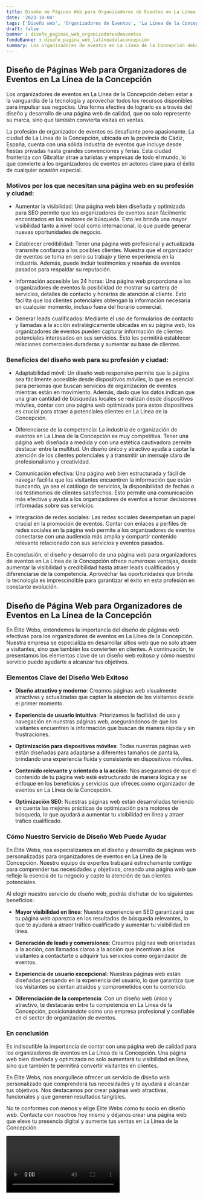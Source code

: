 ```yaml
---
title: Diseño de Páginas Web para Organizadores de Eventos en La Línea de la Concepción
date: '2023-10-04'
tags: ['Diseño web', 'Organizadores de Eventos', 'La Línea de la Concepción']
draft: false
banner : diseño_paginas_web_organizadoresdeeventos
fondoBanner : diseño_pagina_web_lalíneadelaconcepción
summary: Los organizadores de eventos en La Línea de la Concepción deben estar a la vanguardia de la tecnología y aprovechar todos los recursos disponibles para impulsar sus negocios. Una forma efectiva de lograrlo es a través del diseño y desarrollo de una página web de calidad, que no solo represente su marca, sino que también convierta visitas en ventas.
---
```


## Diseño de Páginas Web para Organizadores de Eventos en La Línea de la Concepción

Los organizadores de eventos en La Línea de la Concepción deben estar a la vanguardia de la tecnología y aprovechar todos los recursos disponibles para impulsar sus negocios. Una forma efectiva de lograrlo es a través del diseño y desarrollo de una página web de calidad, que no solo represente su marca, sino que también convierta visitas en ventas.

La profesión de organizador de eventos es desafiante pero apasionante. La ciudad de La Línea de la Concepción, ubicada en la provincia de Cádiz, España, cuenta con una sólida industria de eventos que incluye desde fiestas privadas hasta grandes convenciones y ferias. Esta ciudad fronteriza con Gibraltar atrae a turistas y empresas de todo el mundo, lo que convierte a los organizadores de eventos en actores clave para el éxito de cualquier ocasión especial.

### Motivos por los que necesitan una página web en su profesión y ciudad:

- Aumentar la visibilidad: Una página web bien diseñada y optimizada para SEO permite que los organizadores de eventos sean fácilmente encontrados en los motores de búsqueda. Esto les brinda una mayor visibilidad tanto a nivel local como internacional, lo que puede generar nuevas oportunidades de negocio.

- Establecer credibilidad: Tener una página web profesional y actualizada transmite confianza a los posibles clientes. Muestra que el organizador de eventos se toma en serio su trabajo y tiene experiencia en la industria. Además, puede incluir testimonios y reseñas de eventos pasados para respaldar su reputación.

- Información accesible las 24 horas: Una página web proporciona a los organizadores de eventos la posibilidad de mostrar su cartera de servicios, detalles de contacto y horarios de atención al cliente. Esto facilita que los clientes potenciales obtengan la información necesaria en cualquier momento, incluso fuera del horario comercial.

- Generar leads cualificados: Mediante el uso de formularios de contacto y llamadas a la acción estratégicamente ubicadas en su página web, los organizadores de eventos pueden capturar información de clientes potenciales interesados en sus servicios. Esto les permitirá establecer relaciones comerciales duraderas y aumentar su base de clientes.

### Beneficios del diseño web para su profesión y ciudad:

- Adaptabilidad móvil: Un diseño web responsivo permite que la página sea fácilmente accesible desde dispositivos móviles, lo que es esencial para personas que buscan servicios de organización de eventos mientras están en movimiento. Además, dado que los datos indican que una gran cantidad de búsquedas locales se realizan desde dispositivos móviles, contar con una página web optimizada para estos dispositivos es crucial para atraer a potenciales clientes en La Línea de la Concepción.

- Diferenciarse de la competencia: La industria de organización de eventos en La Línea de la Concepción es muy competitiva. Tener una página web diseñada a medida y con una estética cautivadora permite destacar entre la multitud. Un diseño único y atractivo ayuda a captar la atención de los clientes potenciales y a transmitir un mensaje claro de profesionalismo y creatividad.

- Comunicación efectiva: Una página web bien estructurada y fácil de navegar facilita que los visitantes encuentren la información que están buscando, ya sea el catálogo de servicios, la disponibilidad de fechas o los testimonios de clientes satisfechos. Esto permite una comunicación más efectiva y ayuda a los organizadores de eventos a tomar decisiones informadas sobre sus servicios.

- Integración de redes sociales: Las redes sociales desempeñan un papel crucial en la promoción de eventos. Contar con enlaces a perfiles de redes sociales en la página web permite a los organizadores de eventos conectarse con una audiencia más amplia y compartir contenido relevante relacionado con sus servicios y eventos pasados.

En conclusión, el diseño y desarrollo de una página web para organizadores de eventos en La Línea de la Concepción ofrece numerosas ventajas, desde aumentar la visibilidad y credibilidad hasta atraer leads cualificados y diferenciarse de la competencia. Aprovechar las oportunidades que brinda la tecnología es imprescindible para garantizar el éxito en esta profesión en constante evolución.

<GifSeo />

<Cta />

## Diseño de Página Web para Organizadores de Eventos en La Línea de la Concepción

En Élite Webs, entendemos la importancia del diseño de páginas web efectivas para los organizadores de eventos en La Línea de la Concepción. Nuestra empresa se especializa en desarrollar sitios web que no solo atraen a visitantes, sino que también los convierten en clientes. A continuación, te presentamos los elementos clave de un diseño web exitoso y cómo nuestro servicio puede ayudarte a alcanzar tus objetivos.

### Elementos Clave del Diseño Web Exitoso

- **Diseño atractivo y moderno**: Creamos páginas web visualmente atractivas y actualizadas que captan la atención de los visitantes desde el primer momento.

- **Experiencia de usuario intuitiva**: Priorizamos la facilidad de uso y navegación en nuestras páginas web, asegurándonos de que los visitantes encuentren la información que buscan de manera rápida y sin frustraciones.

- **Optimización para dispositivos móviles**: Todas nuestras páginas web están diseñadas para adaptarse a diferentes tamaños de pantalla, brindando una experiencia fluida y consistente en dispositivos móviles.

- **Contenido relevante y orientado a la acción**: Nos aseguramos de que el contenido de tu página web esté estructurado de manera lógica y se enfoque en los beneficios y servicios que ofreces como organizador de eventos en La Línea de la Concepción.

- **Optimización SEO**: Nuestras páginas web están desarrolladas teniendo en cuenta las mejores prácticas de optimización para motores de búsqueda, lo que ayudará a aumentar tu visibilidad en línea y atraer tráfico cualificado.

### Cómo Nuestro Servicio de Diseño Web Puede Ayudar

En Élite Webs, nos especializamos en el diseño y desarrollo de páginas web personalizadas para organizadores de eventos en La Línea de la Concepción. Nuestro equipo de expertos trabajará estrechamente contigo para comprender tus necesidades y objetivos, creando una página web que refleje la esencia de tu negocio y capte la atención de tus clientes potenciales.

Al elegir nuestro servicio de diseño web, podrás disfrutar de los siguientes beneficios:

- **Mayor visibilidad en línea**: Nuestra experiencia en SEO garantizará que tu página web aparezca en los resultados de búsqueda relevantes, lo que te ayudará a atraer tráfico cualificado y aumentar tu visibilidad en línea.

- **Generación de leads y conversiones**: Creamos páginas web orientadas a la acción, con llamados claros a la acción que incentivan a los visitantes a contactarte o adquirir tus servicios como organizador de eventos.

- **Experiencia de usuario excepcional**: Nuestras páginas web están diseñadas pensando en la experiencia del usuario, lo que garantiza que los visitantes se sientan atraídos y comprometidos con tu contenido.

- **Diferenciación de la competencia**: Con un diseño web único y atractivo, te destacarás entre tu competencia en La Línea de la Concepción, posicionándote como una empresa profesional y confiable en el sector de organización de eventos.

### En conclusión

Es indiscutible la importancia de contar con una página web de calidad para los organizadores de eventos en La Línea de la Concepción. Una página web bien diseñada y optimizada no solo aumentará tu visibilidad en línea, sino que también te permitirá convertir visitantes en clientes.

En Élite Webs, nos enorgullece ofrecer un servicio de diseño web personalizado que comprenderá tus necesidades y te ayudará a alcanzar tus objetivos. Nos destacamos por crear páginas web atractivas, funcionales y que generen resultados tangibles.

No te conformes con menos y elige Élite Webs como tu socio en diseño web. Contacta con nosotros hoy mismo y déjanos crear una página web que eleve tu presencia digital y aumente tus ventas en La Línea de la Concepción.

<Video />

<CtaBot job='Organizadores de Eventos' city='La Línea de la Concepción'/>

<Gmaps query='La Línea de la Concepción+españa+maps' />